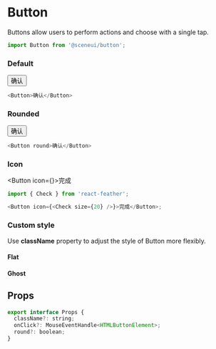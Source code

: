 # Button

Buttons allow users to perform actions and choose with a single tap.

```js
import Button from '@sceneui/button';
```

### Default

<Button>确认</Button>

```js
<Button>确认</Button>
```

### Rounded

<Button round>确认</Button>

```js
<Button round>确认</Button>
```

### Icon

<Button icon={<Check size={20} />}>完成</Button>

```js
import { Check } from 'react-feather';

<Button icon={<Check size={20} />}>完成</Button>;
```

### Custom style

Use **className** property to adjust the style of Button more flexibly.

#### Flat

#### Ghost

## Props

```js
export interface Props {
  className?: string;
  onClick?: MouseEventHandle<HTMLButtonElement>;
  round?: boolean;
}
```
